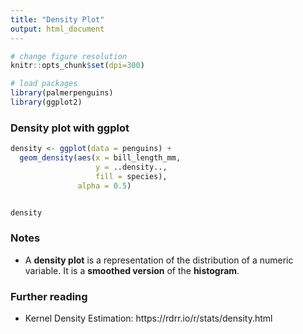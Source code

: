 ```yaml
---
title: "Density Plot"
output: html_document
---
```


```r
# change figure resolution
knitr::opts_chunk$set(dpi=300)

# load packages
library(palmerpenguins)
library(ggplot2)
```

### Density plot with ggplot
```r
density <- ggplot(data = penguins) +
  geom_density(aes(x = bill_length_mm, 
                   y = ..density..,
                   fill = species),
               alpha = 0.5)


density
```

### Notes
- A **density plot** is a representation of the distribution of a numeric variable. It is a **smoothed version** of the **histogram**.

### Further reading
- Kernel Density Estimation: https://rdrr.io/r/stats/density.html